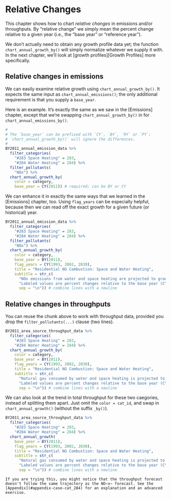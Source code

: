 # Relative Changes

This chapter shows how to chart *relative changes* in emissions and/or throughputs. By "relative change" we simply mean the percent change relative to a given year (i.e., the "base year" or "reference year").

We don't actually need to obtain any growth profile data yet; the function `chart_annual_growth_by()` will simply normalize whatever we supply it with. In the next chapter, we'll look at [growth profiles][Growth Profiles] more specifically.

## Relative changes in emissions

We can easily examine relative growth using `chart_annual_growth_by()`. It expects the same input as `chart_annual_emissions()`; the only additional requirement is that you supply a `base_year`. 

Here is an example. It's exactly the same as we saw in the [Emissions] chapter, except that we're swapping `chart_annual_growth_by()` in for `chart_annual_emissions_by()`.

```r
#
# The `base_year` can be prefixed with `CY`, `BY`, `RY` or `PY`;
# `chart_annual_growth_by()` will ignore the differences.
# 
BY2011_annual_emission_data %>%
  filter_categories(
    "#283 Space Heating" = 283, 
    "#284 Water Heating" = 284) %>%
  filter_pollutants(
    "NOx") %>%
  chart_annual_growth_by(
    color = category,
    base_year = CY(2011)) # required; can be BY or CY
```

We can enhance it in exactly the same ways that we learned in the [Emissions] chapter, too. Using `flag_years` can be especially helpful, because then we can read off the exact growth for a given future (or historical) year.

```r
BY2011_annual_emission_data %>%
  filter_categories(
    "#283 Space Heating" = 283, 
    "#284 Water Heating" = 284) %>%
  filter_pollutants(
    "NOx") %>%
  chart_annual_growth_by(
    color = category,
    base_year = BY(2011),
    flag_years = CY(1993, 2002, 2030),
    title = "Residential NG Combustion: Space and Water Heating",
    subtitle = str_c(
      "NOx emissions from water and space heating are projected to grow by +24% from CY2011 to CY2030.",
      "Labeled values are percent changes relative to the base year (CY2011).",
      sep = "\n")) # combine lines with a newline
```

## Relative changes in throughputs

You can reuse the chunk above to work with throughput data, provided you drop the `filter_pollutants(...)` clause (two lines).

```r
BY2011_area_source_throughput_data %>%
  filter_categories(
    "#283 Space Heating" = 283, 
    "#284 Water Heating" = 284) %>%
  chart_annual_growth_by(
    color = category,
    base_year = BY(2011),
    flag_years = CY(1993, 2002, 2030),
    title = "Residential NG Combustion: Space and Water Heating",
    subtitle = str_c(
      "Natural gas consumed by water and space heating is projected to grow by +24% from CY2011 to CY2030.",
      "Labeled values are percent changes relative to the base year (CY2011).",
      sep = "\n")) # combine lines with a newline
```

We can also look at the trend in total throughput for these two caegories, instead of splitting them apart. Just omit the `color = cat_id`, and swap in `chart_annual_growth()` (without the suffix `_by()`).

```r
BY2011_area_source_throughput_data %>%
  filter_categories(
    "#283 Space Heating" = 283, 
    "#284 Water Heating" = 284) %>%
  chart_annual_growth(
    base_year = BY(2011),
    flag_years = CY(1993, 2002, 2030),
    title = "Residential NG Combustion: Space and Water Heating",
    subtitle = str_c(
      "Natural gas consumed by water and space heating is projected to grow by +24% from CY2011 to CY2030.",
      "Labeled values are percent changes relative to the base year (CY2011).",
      sep = "\n")) # combine lines with a newline
```


```block
If you are trying this, you might notice that the throughput forecast doesn't follow the same trajectory as the NO~x~ forecast. See the [Appendix](#appendix-case-cat_284) for an explanation and an advanced exercise.
```
